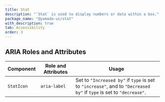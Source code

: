 ```yaml
---
title: Stat
description: "`Stat` is used to display numbers or data within a box."
package_name: "@yamada-ui/stat"
with_description: true
tab: Accessibility
order: 3
---
```


## ARIA Roles and Attributes

| Component  | Role and Attributes | Usage                                                                                                               |
| ---------- | ------------------- | ------------------------------------------------------------------------------------------------------------------- |
| `StatIcon` | `aria-label`        | Set to `"Increased by"` if `type` is set to `"increase"`, and to `"Decreased by"` if `type` is set to `"decrease"`. |
